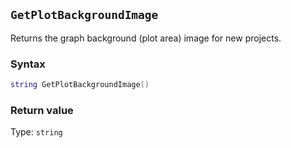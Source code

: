 ::: {.minipage data-latex="{\textwidth}"}
## `GetPlotBackgroundImage`

Returns the graph background (plot area) image for new projects.

### Syntax {-}

``` .lua
string GetPlotBackgroundImage()
```

### Return value {-}

Type: `string`
:::
